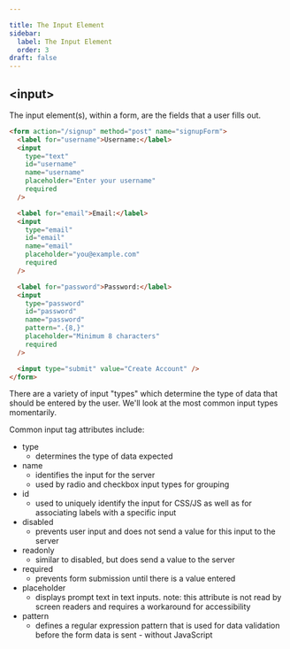 ```yaml
---

title: The Input Element
sidebar:
  label: The Input Element
  order: 3
draft: false
---
```


## \<input\>

The input element(s), within a form, are the fields that a user fills out.

```html
<form action="/signup" method="post" name="signupForm">
  <label for="username">Username:</label>
  <input
    type="text"
    id="username"
    name="username"
    placeholder="Enter your username"
    required
  />

  <label for="email">Email:</label>
  <input
    type="email"
    id="email"
    name="email"
    placeholder="you@example.com"
    required
  />

  <label for="password">Password:</label>
  <input
    type="password"
    id="password"
    name="password"
    pattern=".{8,}"
    placeholder="Minimum 8 characters"
    required
  />

  <input type="submit" value="Create Account" />
</form>
```

There are a variety of input "types" which determine the type of data that should be entered by the user. We'll look at the most common input types momentarily.

Common input tag attributes include:

- type
  - determines the type of data expected
- name
  - identifies the input for the server
  - used by radio and checkbox input types for grouping
- id
  - used to uniquely identify the input for CSS/JS as well as for associating labels with a specific input
- disabled
  - prevents user input and does not send a value for this input to the server
- readonly
  - similar to disabled, but does send a value to the server
- required
  - prevents form submission until there is a value entered
- placeholder
  - displays prompt text in text inputs. note: this attribute is not read by screen readers and requires a workaround for accessibility
- pattern
  - defines a regular expression pattern that is used for data validation before the form data is sent - without JavaScript
